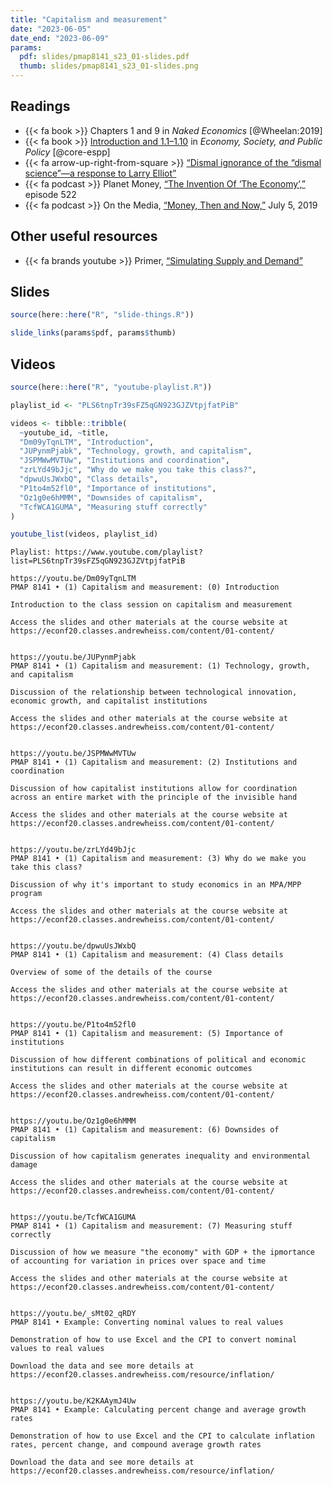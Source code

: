 ```yaml
---
title: "Capitalism and measurement"
date: "2023-06-05"
date_end: "2023-06-09"
params:
  pdf: slides/pmap8141_s23_01-slides.pdf
  thumb: slides/pmap8141_s23_01-slides.png
---
```


## Readings

- {{< fa book >}} Chapters 1 and 9 in *Naked Economics* [@Wheelan:2019]
- {{< fa book >}} [Introduction and 1.1–1.10](https://www.core-econ.org/espp/book/text/01.html) in *Economy, Society, and Public Policy* [@core-espp]
- {{< fa arrow-up-right-from-square >}} ["Dismal ignorance of the “dismal science”—a response to Larry Elliot"](https://www.prospectmagazine.co.uk/economics-and-finance/dismal-ignorance-of-the-dismal-science-a-response-to-larry-elliot)
- {{< fa podcast >}} Planet Money, ["The Invention Of 'The Economy',"](https://www.npr.org/sections/money/2017/03/15/520294083/episode-522-the-invention-of-the-economy) episode 522
- {{< fa podcast >}} On the Media, ["Money, Then and Now,"](https://www.wnycstudios.org/story/money-then-and-now-1) July 5, 2019


## Other useful resources

- {{< fa brands youtube >}} Primer, ["Simulating Supply and Demand"](https://www.youtube.com/watch?v=PNtKXWNKGN8)


## Slides

```r
source(here::here("R", "slide-things.R"))

slide_links(params$pdf, params$thumb)
```


## Videos

```r
source(here::here("R", "youtube-playlist.R"))

playlist_id <- "PLS6tnpTr39sFZ5qGN923GJZVtpjfatPiB"

videos <- tibble::tribble(
  ~youtube_id, ~title,
  "Dm09yTqnLTM", "Introduction",
  "JUPynmPjabk", "Technology, growth, and capitalism",
  "JSPMWwMVTUw", "Institutions and coordination",
  "zrLYd49bJjc", "Why do we make you take this class?",
  "dpwuUsJWxbQ", "Class details",
  "P1to4m52fl0", "Importance of institutions",
  "Oz1g0e6hMMM", "Downsides of capitalism",
  "TcfWCA1GUMA", "Measuring stuff correctly"
)

youtube_list(videos, playlist_id)
```


```cat
Playlist: https://www.youtube.com/playlist?list=PLS6tnpTr39sFZ5qGN923GJZVtpjfatPiB

https://youtu.be/Dm09yTqnLTM
PMAP 8141 • (1) Capitalism and measurement: (0) Introduction

Introduction to the class session on capitalism and measurement

Access the slides and other materials at the course website at https://econf20.classes.andrewheiss.com/content/01-content/


https://youtu.be/JUPynmPjabk
PMAP 8141 • (1) Capitalism and measurement: (1) Technology, growth, and capitalism

Discussion of the relationship between technological innovation, economic growth, and capitalist institutions

Access the slides and other materials at the course website at https://econf20.classes.andrewheiss.com/content/01-content/

  
https://youtu.be/JSPMWwMVTUw
PMAP 8141 • (1) Capitalism and measurement: (2) Institutions and coordination

Discussion of how capitalist institutions allow for coordination across an entire market with the principle of the invisible hand

Access the slides and other materials at the course website at https://econf20.classes.andrewheiss.com/content/01-content/


https://youtu.be/zrLYd49bJjc
PMAP 8141 • (1) Capitalism and measurement: (3) Why do we make you take this class?

Discussion of why it's important to study economics in an MPA/MPP program

Access the slides and other materials at the course website at https://econf20.classes.andrewheiss.com/content/01-content/


https://youtu.be/dpwuUsJWxbQ
PMAP 8141 • (1) Capitalism and measurement: (4) Class details

Overview of some of the details of the course

Access the slides and other materials at the course website at https://econf20.classes.andrewheiss.com/content/01-content/


https://youtu.be/P1to4m52fl0
PMAP 8141 • (1) Capitalism and measurement: (5) Importance of institutions

Discussion of how different combinations of political and economic institutions can result in different economic outcomes

Access the slides and other materials at the course website at https://econf20.classes.andrewheiss.com/content/01-content/


https://youtu.be/Oz1g0e6hMMM
PMAP 8141 • (1) Capitalism and measurement: (6) Downsides of capitalism

Discussion of how capitalism generates inequality and environmental damage

Access the slides and other materials at the course website at https://econf20.classes.andrewheiss.com/content/01-content/


https://youtu.be/TcfWCA1GUMA
PMAP 8141 • (1) Capitalism and measurement: (7) Measuring stuff correctly

Discussion of how we measure "the economy" with GDP + the ipmortance of accounting for variation in prices over space and time

Access the slides and other materials at the course website at https://econf20.classes.andrewheiss.com/content/01-content/
  

https://youtu.be/_sMt02_qRDY
PMAP 8141 • Example: Converting nominal values to real values

Demonstration of how to use Excel and the CPI to convert nominal values to real values

Download the data and see more details at https://econf20.classes.andrewheiss.com/resource/inflation/


https://youtu.be/K2KAAymJ4Uw
PMAP 8141 • Example: Calculating percent change and average growth rates

Demonstration of how to use Excel and the CPI to calculate inflation rates, percent change, and compound average growth rates

Download the data and see more details at https://econf20.classes.andrewheiss.com/resource/inflation/
```
